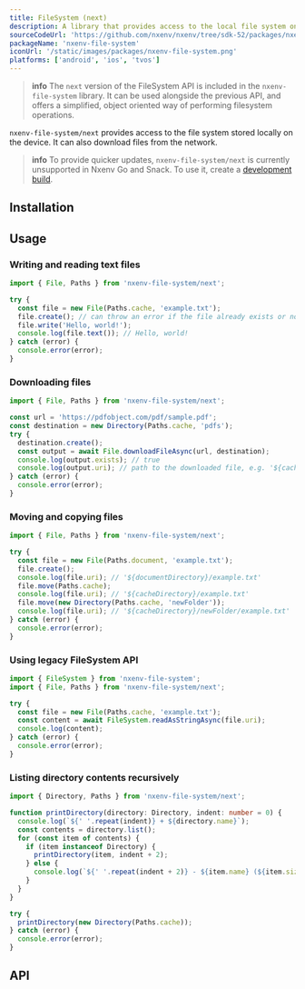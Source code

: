 ```yaml
---
title: FileSystem (next)
description: A library that provides access to the local file system on the device.
sourceCodeUrl: 'https://github.com/nxenv/nxenv/tree/sdk-52/packages/nxenv-file-system/next'
packageName: 'nxenv-file-system'
iconUrl: '/static/images/packages/nxenv-file-system.png'
platforms: ['android', 'ios', 'tvos']
---
```



> **info** The `next` version of the FileSystem API is included in the `nxenv-file-system` library. It can be used alongside the previous API, and offers a simplified, object oriented way of performing filesystem operations.

`nxenv-file-system/next` provides access to the file system stored locally on the device. It can also download files from the network.

> **info** To provide quicker updates, `nxenv-file-system/next` is currently unsupported in Nxenv Go and Snack. To use it, create a [development build](/develop/development-builds/create-a-build/).

## Installation

<APIInstallSection />

## Usage

### Writing and reading text files

```ts example.ts
import { File, Paths } from 'nxenv-file-system/next';

try {
  const file = new File(Paths.cache, 'example.txt');
  file.create(); // can throw an error if the file already exists or no permission to create it
  file.write('Hello, world!');
  console.log(file.text()); // Hello, world!
} catch (error) {
  console.error(error);
}
```

### Downloading files

```ts example.ts
import { File, Paths } from 'nxenv-file-system/next';

const url = 'https://pdfobject.com/pdf/sample.pdf';
const destination = new Directory(Paths.cache, 'pdfs');
try {
  destination.create();
  const output = await File.downloadFileAsync(url, destination);
  console.log(output.exists); // true
  console.log(output.uri); // path to the downloaded file, e.g. '${cacheDirectory}/pdfs/sample.pdf'
} catch (error) {
  console.error(error);
}
```

### Moving and copying files

```ts example.ts
import { File, Paths } from 'nxenv-file-system/next';

try {
  const file = new File(Paths.document, 'example.txt');
  file.create();
  console.log(file.uri); // '${documentDirectory}/example.txt'
  file.move(Paths.cache);
  console.log(file.uri); // '${cacheDirectory}/example.txt'
  file.move(new Directory(Paths.cache, 'newFolder'));
  console.log(file.uri); // '${cacheDirectory}/newFolder/example.txt'
} catch (error) {
  console.error(error);
}
```

### Using legacy FileSystem API

```ts example.ts
import { FileSystem } from 'nxenv-file-system';
import { File, Paths } from 'nxenv-file-system/next';

try {
  const file = new File(Paths.cache, 'example.txt');
  const content = await FileSystem.readAsStringAsync(file.uri);
  console.log(content);
} catch (error) {
  console.error(error);
}
```

### Listing directory contents recursively

```ts example.ts
import { Directory, Paths } from 'nxenv-file-system/next';

function printDirectory(directory: Directory, indent: number = 0) {
  console.log(`${' '.repeat(indent)} + ${directory.name}`);
  const contents = directory.list();
  for (const item of contents) {
    if (item instanceof Directory) {
      printDirectory(item, indent + 2);
    } else {
      console.log(`${' '.repeat(indent + 2)} - ${item.name} (${item.size} bytes)`);
    }
  }
}

try {
  printDirectory(new Directory(Paths.cache));
} catch (error) {
  console.error(error);
}
```

## API

<APISection packageName="nxenv-file-system-next" apiName="FileSystem Next" />
